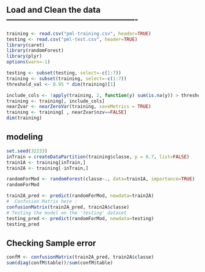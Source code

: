 ## Load and Clean the data -------------------------------------------------
```r
training <- read.csv("pml-training.csv", header=TRUE)
testing <- read.csv("pml-test.csv", header=TRUE)
library(caret)
library(randomForest)
library(plyr)
options(warn=-1)
```

```r
testing <- subset(testing, select=-c(1:7))
training <- subset(training, select=-c(1:7))
threshold_val <- 0.95 * dim(training)[1]

include_cols <- !apply(training, 2, function(y) sum(is.na(y)) > threshold_val || sum(y=="") > threshold_val)
training <- training[, include_cols]
nearZvar <- nearZeroVar(training, saveMetrics = TRUE)
training <- training[ , nearZvar$nzv==FALSE] 
dim(training)

```
## modeling 
```r



set.seed(32233)
inTrain = createDataPartition(training$classe, p = 0.7, list=FALSE)
train1A <- training[inTrain,]
train2A <- training[-inTrain,]

randomForMod <- randomForest(classe~., data=train1A, importance=TRUE)
randomForMod

train2A_pred <- predict(randomForMod, newdata=train2A)
#  Confusion Matrix here :
confusionMatrix(train2A_pred, train2A$classe)
# Testing the model on the 'testing' dataset
testing_pred <- predict(randomForMod, newdata=testing)
testing_pred
```

## Checking Sample error
```r
confM <- confusionMatrix(train2A_pred, train2A$classe)
sum(diag(confM$table))/sum(confM$table)
```